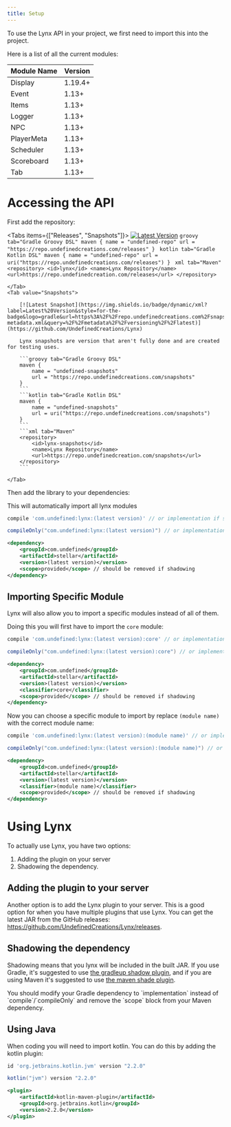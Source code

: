 ```yaml
---
title: Setup
---
```


To use the Lynx API in your project, we first need to import this into the project.

Here is a list of all the current modules:

| Module Name | Version |
|-------------|---------|
| Display     | 1.19.4+ |
| Event       | 1.13+   |
| Items       | 1.13+   |
| Logger      | 1.13+   |
| NPC         | 1.13+   |
| PlayerMeta  | 1.13+   |
| Scheduler   | 1.13+   |
| Scoreboard  | 1.13+   |
| Tab         | 1.13+   |

# Accessing the API

First add the repository:

<Tabs items={["Releases", "Snapshots"]}>
    <Tab value="Releases">
        [![Latest Version](https://img.shields.io/badge/dynamic/xml?label=Latest%20Version&style=for-the-badge&logo=gradle&url=https%3A%2F%2Frepo.undefinedcreations.com%2Freleases%2Fcom%2Fundefined%2Flynx%2Fmaven-metadata.xml&query=%2F%2Fmetadata%2F%2Fversioning%2F%2Flatest)](https://github.com/UndefinedCreations/Lynx/releases)
        ```groovy tab="Gradle Groovy DSL"
        maven {
            name = "undefined-repo"
            url = "https://repo.undefinedcreations.com/releases"
        }
        ```
        ```kotlin tab="Gradle Kotlin DSL"
        maven {
            name = "undefined-repo"
            url = uri("https://repo.undefinedcreations.com/releases")
        }
        ```
        ```xml tab="Maven"
        <repository>
            <id>lynx</id>
            <name>Lynx Repository</name>
            <url>https://repo.undefinedcreation.com/releases</url>
        </repository>
        ```


    </Tab>
    <Tab value="Snapshots">

        [![Latest Snapshot](https://img.shields.io/badge/dynamic/xml?label=Latest%20Version&style=for-the-badge&logo=gradle&url=https%3A%2F%2Frepo.undefinedcreations.com%2Fsnapshots%2Fcom%2Fundefined%2Flynx%2Fmaven-metadata.xml&query=%2F%2Fmetadata%2F%2Fversioning%2F%2Flatest)](https://github.com/UndefinedCreations/Lynx)

        Lynx snapshots are version that aren't fully done and are created for testing uses.

        ```groovy tab="Gradle Groovy DSL"
        maven {
            name = "undefined-snapshots"
            url = "https://repo.undefinedcreations.com/snapshots"
        }
        ```
        ```kotlin tab="Gradle Kotlin DSL"
        maven {
            name = "undefined-snapshots"
            url = uri("https://repo.undefinedcreations.com/snapshots")
        }
        ```
        ```xml tab="Maven"
        <repository>
            <id>lynx-snapshots</id>
            <name>Lynx Repository</name>
            <url>https://repo.undefinedcreation.com/snapshots</url>
        </repository>
        ```

    </Tab>
</Tabs>



Then add the library to your dependencies:

<Callout type="info">
    This will automatically import all lynx modules
</Callout>

```groovy tab="Gradle Groovy DSL"
compile 'com.undefined:lynx:(latest version)' // or implementation if shadowing
```
```groovy tab="Gradle Kotlin DSL"
compileOnly("com.undefined:lynx:(latest version)") // or implementation if shadowing
```
```xml tab="Maven"
<dependency>
    <groupId>com.undefined</groupId>
    <artifactId>stellar</artifactId>
    <version>(latest version)</version>
    <scope>provided</scope> // should be removed if shadowing
</dependency>
```

## Importing Specific Module

Lynx will also allow you to import a specific modules instead of all of them.

Doing this you will first have to import the `core` module:

```groovy tab="Gradle Groovy DSL"
compile 'com.undefined:lynx:(latest version):core' // or implementation if shadowing
```
```groovy tab="Gradle Kotlin DSL"
compileOnly("com.undefined:lynx:(latest version):core") // or implementation if shadowing
```
```xml tab="Maven"
<dependency>
    <groupId>com.undefined</groupId>
    <artifactId>stellar</artifactId>
    <version>(latest version)</version>
    <classifier>core</classifier>
    <scope>provided</scope> // should be removed if shadowing
</dependency>
```

Now you can choose a specific module to import by replace `(module name)` with the correct module name:

```groovy tab="Gradle Groovy DSL"
compile 'com.undefined:lynx:(latest version):(module name)' // or implementation if shadowing
```
```groovy tab="Gradle Kotlin DSL"
compileOnly("com.undefined:lynx:(latest version):(module name)") // or implementation if shadowing
```
```xml tab="Maven"
<dependency>
    <groupId>com.undefined</groupId>
    <artifactId>stellar</artifactId>
    <version>(latest version)</version>
    <classifier>(module name)</classifier>
    <scope>provided</scope> // should be removed if shadowing
</dependency>
```

# Using Lynx

To actually use Lynx, you have two options:

1. Adding the plugin on your server
2. Shadowing the dependency.

## Adding the plugin to your server

Another option is to add the Lynx plugin to your server. This is a good option for when you have multiple plugins that use Lynx. You can get the latest JAR from the GitHub releases: https://github.com/UndefinedCreations/Lynx/releases.

## Shadowing the dependency

Shadowing means that you lynx will be included in the built JAR. If you use Gradle, it's suggested to use [the gradleup shadow plugin](https://gradleup.com/shadow/getting-started/), and if you are using Maven it's suggested to use [the maven shade plugin](https://maven.apache.org/plugins/maven-shade-plugin/usage.html).

<Callout title="Important" type="warn">
  You should modify your Gradle dependency to `implementation` instead of `compile`/`compileOnly` and remove the `scope` block from your Maven dependency.
</Callout>

## Using Java

When coding you will need to import kotlin. You can do this by adding the kotlin plugin:

```groovy tab="Gradle Groovy DSL"
id 'org.jetbrains.kotlin.jvm' version "2.2.0"
```
```groovy tab="Gradle Kotlin DSL"
kotlin("jvm") version "2.2.0"
```
```xml tab="Maven"
<plugin>
    <artifactId>kotlin-maven-plugin</artifactId>
    <groupId>org.jetbrains.kotlin</groupId>
    <version>2.2.0</version>
</plugin>
```
